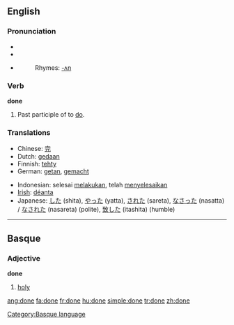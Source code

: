 ==English==

{{rank|better|name|among|210|done|days|something|gave}}

===Pronunciation===
*{{IPA|/'dʌn/}}
*{{SAMPA|/"dVn/}}
*{{audio|En-ca-done.ogg|Audio (CA)}}
*:Rhymes: [[Rhymes:English:-ʌn|-ʌn]]

===Verb===
'''done'''

# Past participle of to [[do]].

===Translations===
{{top}}
*Chinese: [[完]]
*Dutch: [[gedaan]]
*Finnish: [[tehty]]
*German: [[getan]], [[gemacht]]
{{mid}}
*Indonesian: selesai [[laku|melakukan]], telah [[selesai|menyelesaikan]]
*[[Irish]]: [[déanta]]
*Japanese: [[した]] (shita), [[やった]] (yatta), [[された]] (sareta), [[なさった]] (nasatta) / [[なされた]] (nasareta) (polite), [[致した]] (itashita) (humble)
{{bottom}}

----

==Basque==

===Adjective===
'''done'''

# [[holy]]

[[Category:Basque language]]

[[ang:done]]
[[fa:done]]
[[fr:done]]
[[hu:done]]
[[simple:done]]
[[tr:done]]
[[zh:done]]